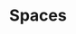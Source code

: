 ---
title: Spaces
description: All about the different spaces you will use
sidebar:
  label: Spaces
  order: 1
  badge:
    text: Outdated
    variant: caution
---